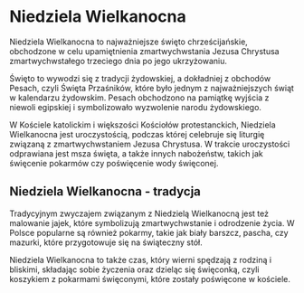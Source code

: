 # Niedziela Wielkanocna

Niedziela Wielkanocna to najważniejsze święto chrześcijańskie, obchodzone w celu upamiętnienia zmartwychwstania Jezusa Chrystusa zmartwychwstałego trzeciego dnia po jego ukrzyżowaniu.

Święto to wywodzi się z tradycji żydowskiej, a dokładniej z obchodów Pesach, czyli Święta Przaśników, które było jednym z najważniejszych świąt w kalendarzu żydowskim. Pesach obchodzono na pamiątkę wyjścia z niewoli egipskiej i symbolizowało wyzwolenie narodu żydowskiego.

W Kościele katolickim i większości Kościołów protestanckich, Niedziela Wielkanocna jest uroczystością, podczas której celebruje się liturgię związaną z zmartwychwstaniem Jezusa Chrystusa. W trakcie uroczystości odprawiana jest msza święta, a także innych nabożeństw, takich jak święcenie pokarmów czy poświęcenie wody święconej.

## Niedziela Wielkanocna - tradycja

Tradycyjnym zwyczajem związanym z Niedzielą Wielkanocną jest też malowanie jajek, które symbolizują zmartwychwstanie i odrodzenie życia. W Polsce popularne są również pokarmy, takie jak biały barszcz, pascha, czy mazurki, które przygotowuje się na świąteczny stół.

Niedziela Wielkanocna to także czas, który wierni spędzają z rodziną i bliskimi, składając sobie życzenia oraz dzieląc się święconką, czyli koszykiem z pokarmami święconymi, które zostały poświęcone w kościele.

